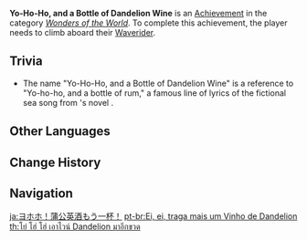 {{Achievement Infobox
|title        = 
|id           = 81074
|order id     = 1075
|category     = Wonders of the World
|description  = Climb aboard your [[Waverider]].
|requirements = 
|primogems    = 5
|tracking     = 
|hidden       = 1
|topic        = Waverider
|type         = Exploration
}}
'''Yo-Ho-Ho, and a Bottle of Dandelion Wine''' is an [[Achievement]] in the category ''[[Wonders of the World]]''. To complete this achievement, the player needs to climb aboard their [[Waverider]].

==Trivia==
* The name "Yo-Ho-Ho, and a Bottle of Dandelion Wine" is a reference to "Yo-ho-ho, and a bottle of rum," a famous line of lyrics of the fictional sea song from {{w|Robert Louis Stevenson}}'s novel ''{{w|Treasure Island}}''.
<!--
==Video Guides==
{{EVT
|video1   = 
|caption1 = 
}}
-->
==Other Languages==
{{Other Languages
|en      = Yo-Ho-Ho, and a Bottle of Dandelion Wine
|zhs     = 哟嚯嚯，再来瓶蒲公英酒
|zhs_rm  = Yōhuohuo, Zàilái Píng Pǔgōngyīng-jiǔ
|zht     = 唷嗬嗬，再來瓶蒲公英酒！
|zht_rm  = Yōhuohuo, Zàilái Píng Pǔgōngyīng-jiǔ!
|zh_tl   = Yo-Ho-Ho, One More Bottle of Dandelion Wine!
|ja      = ヨホホ！蒲公英酒もう一杯！
|ja_rm   = Yohoho! Tanpopo-sake Mou Ippai!
|ja_tl   = Yo-Ho-Ho! One More Glass of Dandelion Wine!
|ko      = 요호호, 민들레주 한 병 더
|ko_rm   = Yohoho, Mindeulleju Han Byeong Deo
|ko_tl   = Yo-Ho-Ho, One More Bottle of Dandelion Wine
|es      = ¡Arrr! Una botella más
|es_tl   = Arrr! One More Bottle
|fr      = Oyé matelot !
|fr_tl   = Hoy Sailor!
|ru      = Йо-хо-хо, и бутылка вина из одуванчиков!
|ru_tl   = Yo-Ho-Ho, and a Bottle of Dandelion Wine!
|th      = โย่ โฮ่ โฮ่ เอาไวน์ Dandelion มาอีกขวด
|th_rm   = 
|th_tl   = 
|vi      = Ô hô hô, thêm một chai rượu bồ công anh nữa
|vi_tl   = Oh Ho Ho, One More Bottle of Dandelion Wine
|de      = Oh oh oh, noch eine Flasche Löwenzahnschnaps
|de_tl   = Oh oh oh, and a Bottle of Dandelion Schnaps
|id      = Ohoho, Tambah Segelas Dandelion Wine Lagi!
|id_tl   = Ohoho, Add Another Glass of Dandelion Wine!
|pt      = Ei, ei, traga mais um Vinho de Dandelion
|pt_tl   = 
|tr      = Bir Şişe Karahindiba Şarabıyla Yelkenler Fora
|tr_tl   = 
|it      = Yo-ho-ho e una bottiglia di vino di denti di leone
|it_tl   = 
}}

==Change History==
{{Change History|1.6}}
<!--
==References==
{{Reflist}}
-->
==Navigation==
{{Achievement Navbox|Wonders of the World|Exploration}}

[[ja:ヨホホ！蒲公英酒もう一杯！]]
[[pt-br:Ei, ei, traga mais um Vinho de Dandelion]]
[[th:โย่ โฮ่ โฮ่ เอาไวน์ Dandelion มาอีกขวด]]